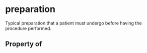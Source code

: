   

# preparation

Typical preparation that a patient must undergo before having the procedure performed.

## Property of



